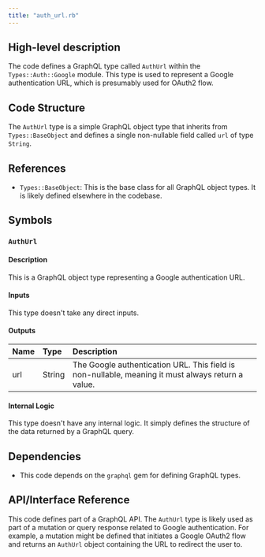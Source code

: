 ```yaml
---
title: "auth_url.rb"
---
```


## High-level description
The code defines a GraphQL type called `AuthUrl` within the `Types::Auth::Google` module. This type is used to represent a Google authentication URL, which is presumably used for OAuth2 flow. 

## Code Structure
The `AuthUrl` type is a simple GraphQL object type that inherits from `Types::BaseObject` and defines a single non-nullable field called `url` of type `String`.

## References
- `Types::BaseObject`: This is the base class for all GraphQL object types. It is likely defined elsewhere in the codebase.

## Symbols

### `AuthUrl`
#### Description
This is a GraphQL object type representing a Google authentication URL.

#### Inputs
This type doesn't take any direct inputs.

#### Outputs
| Name | Type | Description |
|:-----|:-----|:------------|
| url | String | The Google authentication URL. This field is non-nullable, meaning it must always return a value. |

#### Internal Logic
This type doesn't have any internal logic. It simply defines the structure of the data returned by a GraphQL query.

## Dependencies
- This code depends on the `graphql` gem for defining GraphQL types.

## API/Interface Reference
This code defines part of a GraphQL API. The `AuthUrl` type is likely used as part of a mutation or query response related to Google authentication. For example, a mutation might be defined that initiates a Google OAuth2 flow and returns an `AuthUrl` object containing the URL to redirect the user to. 
